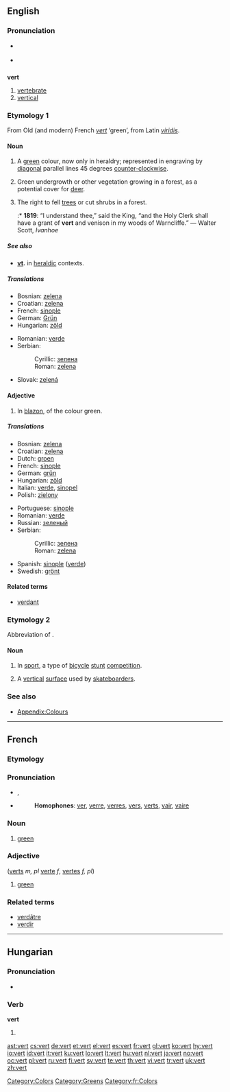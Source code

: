 ==English==
{{wikipedia}}

===Pronunciation===
* {{a|RP}} {{IPA|/vɜ:t/}}
* {{a|US}} {{IPA|/vɚt/}}

==={{abbreviation}}===
'''vert'''

# [[vertebrate]]
# [[vertical]]

===Etymology 1===
From Old (and modern) French ''[[#French|vert]]'' ‘green’, from Latin ''[[viridis]]''.

====Noun====
{{en-noun}}

# {{tincture}} A [[green]] colour, now only in heraldry; represented in engraving by [[diagonal]] parallel lines 45 degrees [[counter-clockwise]].
# {{archaic}} Green undergrowth or other vegetation growing in a forest, as a potential cover for [[deer]].
# {{archaic}} The right to fell [[trees]] or cut shrubs in a forest.
#:* '''1819''': “I understand thee,” said the King, “and the Holy Clerk shall have a grant of '''vert''' and venison in my woods of Warncliffe.” — Walter Scott, ''Ivanhoe''

=====See also=====
* '''[[vt]].''' in [[heraldic]] contexts.

=====Translations=====
{{trans-top|colour}}
* Bosnian: [[zelena#Bosnian|zelena]] {{f}}
* Croatian: [[zelena#Croatian|zelena]] {{f}}
* French: [[sinople]]
* German: [[Grün]]
* Hungarian: [[zöld]]
{{trans-mid}}
* Romanian: [[verde]]
* Serbian:
*: Cyrillic: [[зелена#Serbian|зелена]] {{f}}
*: Roman: [[zelena#Serbian|zelena]] {{f}}
* Slovak: [[zelená]]
{{trans-bottom}}

====Adjective====
{{en-adj}}

# {{tincture}} In [[blazon]], of the colour green.

=====Translations=====
{{trans-top|of green colour}}
* Bosnian: [[zelena#Bosnian|zelena]] {{f}}
* Croatian: [[zelena#Croatian|zelena]] {{f}}
* Dutch: [[groen]]
* French: [[sinople]]
* German: [[grün]]
* Hungarian: [[zöld]]
* Italian: [[verde]], [[sinopel]]
* Polish: [[zielony]]
{{trans-mid}}
* Portuguese: [[sinople]]
* Romanian: [[verde]]
* Russian: [[зеленый]]
* Serbian:
*: Cyrillic: [[зелена#Serbian|зелена]] {{f}}
*: Roman: [[zelena#Serbian|zelena]] {{f}}
* Spanish: [[sinople]] ([[verde]])
* Swedish: [[grönt]]
{{trans-bottom}}

====Related terms====
* [[verdant]]

===Etymology 2===
Abbreviation of {{term|vertical}}.

====Noun====
{{en-noun}}

# {{colloquial}} In [[sport]], a type of [[bicycle]] [[stunt]] [[competition]].
# A [[vertical]] [[surface]] used by [[skateboard]]ers.

===See also===
* [[Appendix:Colours]]

[[Category:Colors]]
[[Category:Greens]]

----

==French==

===Etymology===
{{etyl|la|fr}} {{term|viridis}}

===Pronunciation===
* {{IPA|lang=fr|[vɛːʁ]}}, {{SAMPA|/vE:R/}}
* {{audio|Fr-vert.ogg|audio}}
*: '''Homophones''': [[ver]], [[verre]], [[verres]], [[vers]], [[verts]], [[vair]], [[vaire]]
*: {{rhymes|εːʀ|lang=fr}}

===Noun===
{{infl|fr|noun|g=m}}

# [[green]]

===Adjective===
{{infl|fr|adjective|g=m}} ([[verts]] ''m, pl'' [[verte]] ''f'', [[vertes]] ''f, pl'')

# [[green]]

===Related terms===
* [[verdâtre]]
* [[verdir]]

[[Category:fr:Colors]]

----

==Hungarian==

===Pronunciation===
* {{IPA|/ˈvɛrt/|lang=hu}}

===Verb===
'''vert'''

# {{hu-participle|ver|t}}

[[ast:vert]]
[[cs:vert]]
[[de:vert]]
[[et:vert]]
[[el:vert]]
[[es:vert]]
[[fr:vert]]
[[gl:vert]]
[[ko:vert]]
[[hy:vert]]
[[io:vert]]
[[id:vert]]
[[it:vert]]
[[ku:vert]]
[[lo:vert]]
[[lt:vert]]
[[hu:vert]]
[[nl:vert]]
[[ja:vert]]
[[no:vert]]
[[oc:vert]]
[[pl:vert]]
[[ru:vert]]
[[fi:vert]]
[[sv:vert]]
[[te:vert]]
[[th:vert]]
[[vi:vert]]
[[tr:vert]]
[[uk:vert]]
[[zh:vert]]